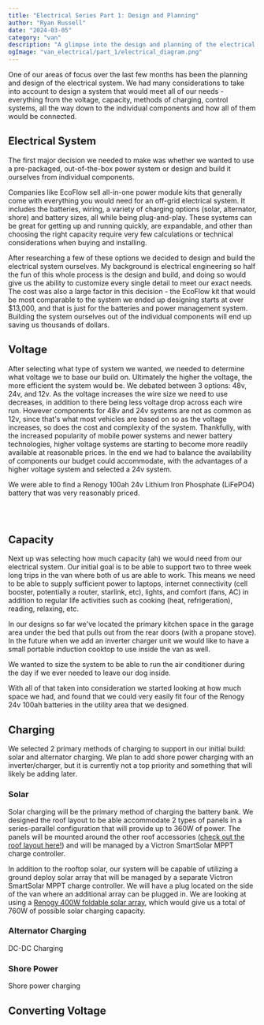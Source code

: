 ```yaml
---
title: "Electrical Series Part 1: Design and Planning"
author: "Ryan Russell"
date: "2024-03-05"
category: "van"
description: "A glimpse into the design and planning of the electrical system"
ogImage: "van_electrical/part_1/electrical_diagram.png"
---
```


One of our areas of focus over the last few months has been the planning and design of the electrical system. We
had many considerations to take into account to design a system that would meet all of our needs - everything 
from the voltage, capacity, methods of charging, control systems, all the way down to
the individual components and how all of them would be connected. 

<NewsletterSeries />

## Electrical System

The first major decision we needed to make was whether we wanted to use a pre-packaged, out-of-the-box power system or design and build
it ourselves from individual components. 

Companies like EcoFlow sell all-in-one power module kits that generally come with everything you would need for an off-grid electrical system.
It includes the batteries, wiring, a variety of charging options (solar, alternator, shore) and battery sizes, all while being plug-and-play. These systems can be great
for getting up and running quickly, are expandable, and other than choosing the right capacity require very few calculations or technical considerations when buying and installing.

After researching a few of these options we decided to design and build the electrical system ourselves. My background is electrical engineering so half the
fun of this whole process is the design and build, and doing so would give us the ability to customize every single detail to meet our exact needs. The cost was also a large factor
in this decision - the EcoFlow kit that would be most comparable to the system we ended up designing starts at over $13,000, and that is just for the batteries and power
management system. Building the system ourselves out of the individual components will end up saving us thousands of dollars.

## Voltage

After selecting what type of system we wanted, we needed to determine what voltage we to base our build on. Ultimately the higher the voltage, the more
efficient the system would be. We debated between 3 options: 48v, 24v, and 12v. As the voltage increases the
wire size we need to use decreases, in addition to there being less voltage drop across each wire run. However components for 48v and 24v
systems are not as common as 12v, since that's what most vehicles are based on so as the voltage increases, 
so does the cost and complexity of the system. Thankfully, with the increased popularity of mobile power
systems and newer battery technologies, higher voltage systems are starting to become more readily available at reasonable prices. In the end we had
to balance the availability of components our budget could accommodate, with the advantages of a higher voltage system and selected a
24v system.

We were able to find a Renogy 100ah 24v Lithium Iron Phosphate (LiFePO4) battery that was very reasonably priced.

<br />

<Image
  src="/images/blog/van/van_electrical/part_1/renogy.jpg"
  width="1000"
  height="0"
  alt="renogy_battery"
  className="blog-image-full"
/>

## Capacity

Next up was selecting how much capacity (ah) we would need from our electrical system. Our initial goal is to be able to support two to three week long trips
in the van where both of us are able to work. This means we need to be able to supply sufficient power to laptops, internet connectivity (cell booster, potentially 
a router, starlink, etc), lights, and comfort (fans, AC) in addition to regular life activities such as cooking (heat, refrigeration), reading, relaxing, etc. 

In our designs so far we've located the primary kitchen space in the garage area under the bed that pulls out from the rear doors (with a propane stove). In the 
future when we add an inverter charger unit we would like to have a small portable induction cooktop to use inside the van as well. 

We wanted to size the system to be able to run the air conditioner during the day if we ever needed to leave our dog inside. 

With all of that taken into consideration we started looking at how much space we had, and found that we could very easily fit four of the Renogy 24v 100ah batteries
in the utility area that we designed. 

## Charging

We selected 2 primary methods of charging to support in our initial build: solar and alternator charging. We plan to add shore power charging with an inverter/charger, 
but it is currently not a top priority and something that will likely be adding later.

### Solar

Solar charging will be the primary method of charging the battery bank. We designed the roof layout to be able accommodate 2 types of panels in a series-parallel
configuration that will provide up to 360W of power. The panels will be mounted around the other roof accessories ([check out the roof layout here!](/blog/van/roof-layout))
and will be managed by a Victron SmartSolar MPPT charge controller.

In addition to the rooftop solar, our system will be capable of utilizing a ground deploy solar array that will be managed by a separate Victron SmartSolar MPPT charge
controller. We will have a plug located on the side of the van where an additional array can be plugged in. We are looking at using a 
[Renogy 400W foldable solar array](https://www.renogy.com/renogy-400w-portable-solar-panel-foldable-monocrystalline-solar-blanket/), which would
give us a total of 760W of possible solar charging capacity.

### Alternator Charging

DC-DC Charging

### Shore Power

Shore power charging

## Converting Voltage


